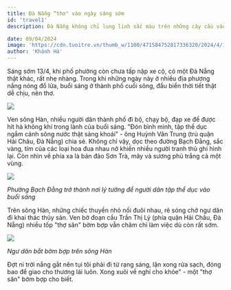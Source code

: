 ---
title: Đà Nẵng “thơ" vào ngày sáng sớm
id: 'travel1'
description: Đà Nẵng không chỉ lung linh sắc màu trên những cây cầu vào mỗi tối, mà dòng sông Hàn của thành phố này còn mang một vẻ đẹp yên ả vào sáng sớm.

date: 09/04/2024
image: 'https://cdn.tuoitre.vn/thumb_w/1100/471584752817336320/2024/4/19/base64-17134953950941737764693.jpeg'
author: 'Khánh Hà'
---

Sáng sớm 13/4, khi phố phường còn chưa tấp nập xe cộ, có một Đà Nẵng thật khác, rất nhẹ nhàng. Trong khi những ngày này ở nhiều địa phương nắng nóng đổ lửa, buổi sáng ở thành phố cuối sông, đầu biển thời tiết thật dễ chịu, nên thơ.

![](https://cdn.tuoitre.vn/471584752817336320/2024/4/19/base64-17134951470501277507161.jpeg)

Ven sông Hàn, nhiều người dân thành phố đi bộ, chạy bộ, đạp xe để được hít hà không khí trong lành của buổi sáng. "Đón bình minh, tập thể dục ngắm cảnh sông nước thật sảng khoái" - ông Huỳnh Văn Trung (trú quận Hải Châu, Đà Nẵng) chia sẻ.
Không chỉ vậy, dọc theo đường Bạch Đằng, sắc vàng, tím của các loại hoa đua nhau nở khiến nhiều người tranh thủ ghi hình lại. Còn nhìn về phía xa là bán đảo Sơn Trà, mây và sương phủ trắng cả một vùng.

![](https://cdn.tuoitre.vn/thumb_w/1100/471584752817336320/2024/4/19/base64-17134953950941737764693.jpeg)

_Phường Bạch Đằng trở thành nơi lý tưởng để người dân tập thể dục vào buổi sáng_

Trên sông Hàn, những chiếc thuyền nhỏ nối đuôi nhau, rẽ sóng chở ngư dân đi khai thác thủy sản. Ven bờ đoạn cầu Trần Thị Lý (phía quận Hải Châu, Đà Nẵng) nhiều tốp "thợ săn" bờm bợp vẫn chăm chỉ làm việc dù còn rất sớm.

![](https://cdn.tuoitre.vn/471584752817336320/2024/4/19/base64-17134938893901878484699.jpeg)

_Ngư dân bắt bờm bợp trên sông Hàn_

Đợt ni trời nắng gắt nên tụi tôi phải đi từ rạng sáng, lặn xong rửa sạch, đóng bao để giao cho thương lái luôn. Xong xuôi về nghỉ cho khỏe" - một "thợ săn" bờm bợp cho biết.
